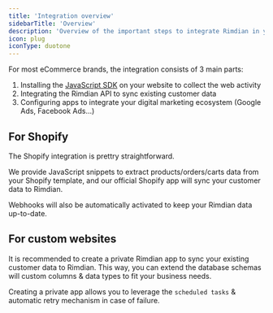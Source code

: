 ```yaml
---
title: 'Integration overview'
sidebarTitle: 'Overview'
description: 'Overview of the important steps to integrate Rimdian in your digital marketing ecosystem'
icon: plug
iconType: duotone
---
```


For most eCommerce brands, the integration consists of 3 main parts:

1. Installing the [JavaScript SDK](/javascript-sdk) on your website to collect the web activity
2. Integrating the Rimdian API to sync existing customer data
3. Configuring apps to integrate your digital marketing ecosystem (Google Ads, Facebook Ads...)

## For Shopify

The Shopify integration is prettry straightforward.

We provide JavaScript snippets to extract products/orders/carts data from your Shopify template, and our official Shopify app will sync your customer data to Rimdian.

Webhooks will also be automatically activated to keep your Rimdian data up-to-date.

## For custom websites

It is recommended to create a private Rimdian app to sync your existing customer data to Rimdian. This way, you can extend the database schemas will custom columns & data types to fit your business needs.

<Tip>Creating a private app allows you to leverage the `scheduled tasks` & automatic retry mechanism in case of failure.</Tip>